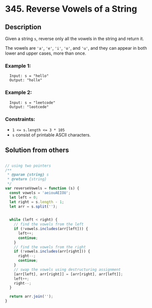 # 345. Reverse Vowels of a String

## Description
Given a string `s`, reverse only all the vowels in the string and return it.

The vowels are `'a'`, `'e'`, `'i'`, `'o'`, and `'u'`, and they can appear in both lower and upper cases, more than once.

### Example 1:
```
  Input: s = "hello"
  Output: "holle"
```

### Example 2:
```
  Input: s = "leetcode"
  Output: "leotcede"
```

### Constraints:
- `1 <= s.length <= 3 * 105`
- `s` consist of printable ASCII characters.

## Solution from others
```js

// using two pointers
/**
 * @param {string} s
 * @return {string}
 */
var reverseVowels = function (s) {
  const vowels = 'aeiouAEIOU';
  let left = 0;
  let right = s.length - 1;
  let arr = s.split('');

  
  while (left < right) {
    // find the vowels from the left
    if (!vowels.includes(arr[left])) {
      left++;
      continue;
    }
    // find the vowels from the right
    if (!vowels.includes(arr[right])) {
      right--;
      continue;
    }
    // swap the vowels using destructuring assignment
    [arr[left], arr[right]] = [arr[right], arr[left]];
    left++;
    right--;
  }

  return arr.join('');
}

```